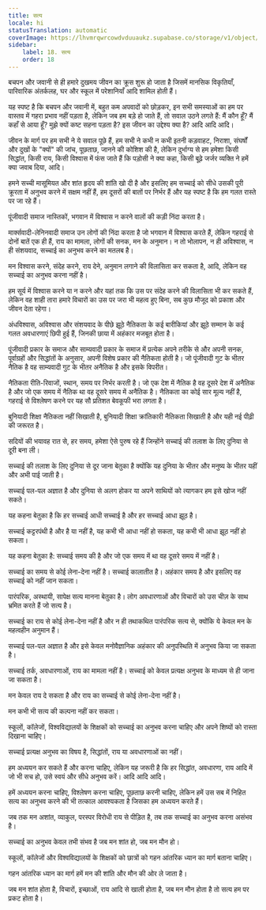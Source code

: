 ```yaml
---
title: सत्य
locale: hi
statusTranslation: automatic
coverImage: https://lhvmrqwrcowdvduuaukz.supabase.co/storage/v1/object/public/strapi-uploads/small_cover-educacion-fundamental.webp-2d51a7828a2b1309555be27f7e2a61a0.webp
sidebar:
    label: 18. सत्य
    order: 18
---
```

बचपन और जवानी से ही हमारे दुखमय जीवन का क्रूस शुरू हो जाता है जिसमें मानसिक विकृतियाँ, पारिवारिक अंतर्कलह, घर और स्कूल में परेशानियाँ आदि शामिल होती हैं।

यह स्पष्ट है कि बचपन और जवानी में, बहुत कम अपवादों को छोड़कर, इन सभी समस्याओं का हम पर वास्तव में गहरा प्रभाव नहीं पड़ता है, लेकिन जब हम बड़े हो जाते हैं, तो सवाल उठने लगते हैं: मैं कौन हूँ? मैं कहाँ से आया हूँ? मुझे क्यों कष्ट सहना पड़ता है? इस जीवन का उद्देश्य क्या है? आदि आदि आदि।

जीवन के मार्ग पर हम सभी ने ये सवाल पूछे हैं, हम सभी ने कभी न कभी इतनी कड़वाहट, निराशा, संघर्षों और दुखों के "क्यों" की जांच, पूछताछ, जानने की कोशिश की है, लेकिन दुर्भाग्य से हम हमेशा किसी सिद्धांत, किसी राय, किसी विश्वास में फंस जाते हैं कि पड़ोसी ने क्या कहा, किसी बूढ़े जर्जर व्यक्ति ने हमें क्या जवाब दिया, आदि।

हमने सच्ची मासूमियत और शांत हृदय की शांति खो दी है और इसलिए हम सच्चाई को सीधे उसकी पूरी क्रूरता में अनुभव करने में सक्षम नहीं हैं, हम दूसरों की बातों पर निर्भर हैं और यह स्पष्ट है कि हम गलत रास्ते पर जा रहे हैं।

पूंजीवादी समाज नास्तिकों, भगवान में विश्वास न करने वालों की कड़ी निंदा करता है।

मार्क्सवादी-लेनिनवादी समाज उन लोगों की निंदा करता है जो भगवान में विश्वास करते हैं, लेकिन गहराई से दोनों बातें एक ही हैं, राय का मामला, लोगों की सनक, मन के अनुमान। न तो भोलापन, न ही अविश्वास, न ही संशयवाद, सच्चाई का अनुभव करने का मतलब है।

मन विश्वास करने, संदेह करने, राय देने, अनुमान लगाने की विलासिता कर सकता है, आदि, लेकिन वह सच्चाई का अनुभव करना नहीं है।

हम सूर्य में विश्वास करने या न करने और यहां तक कि उस पर संदेह करने की विलासिता भी कर सकते हैं, लेकिन वह शाही तारा हमारे विचारों का उस पर जरा भी महत्व हुए बिना, सब कुछ मौजूद को प्रकाश और जीवन देता रहेगा।

अंधविश्वास, अविश्वास और संशयवाद के पीछे झूठे नैतिकता के कई बारीकियां और झूठे सम्मान के कई गलत अवधारणाएं छिपी हुई हैं, जिनकी छाया में अहंकार मजबूत होता है।

पूंजीवादी प्रकार के समाज और साम्यवादी प्रकार के समाज में प्रत्येक अपने तरीके से और अपनी सनक, पूर्वाग्रहों और सिद्धांतों के अनुसार, अपनी विशेष प्रकार की नैतिकता होती है। जो पूंजीवादी गुट के भीतर नैतिक है वह साम्यवादी गुट के भीतर अनैतिक है और इसके विपरीत।

नैतिकता रीति-रिवाजों, स्थान, समय पर निर्भर करती है। जो एक देश में नैतिक है वह दूसरे देश में अनैतिक है और जो एक समय में नैतिक था वह दूसरे समय में अनैतिक है। नैतिकता का कोई सार मूल्य नहीं है, गहराई से विश्लेषण करने पर यह सौ प्रतिशत बेवकूफी भरा लगता है।

बुनियादी शिक्षा नैतिकता नहीं सिखाती है, बुनियादी शिक्षा क्रांतिकारी नैतिकता सिखाती है और यही नई पीढ़ी की जरूरत है।

सदियों की भयावह रात से, हर समय, हमेशा ऐसे पुरुष रहे हैं जिन्होंने सच्चाई की तलाश के लिए दुनिया से दूरी बना ली।

सच्चाई की तलाश के लिए दुनिया से दूर जाना बेतुका है क्योंकि यह दुनिया के भीतर और मनुष्य के भीतर यहीं और अभी पाई जाती है।

सच्चाई पल-पल अज्ञात है और दुनिया से अलग होकर या अपने साथियों को त्यागकर हम इसे खोज नहीं सकते।

यह कहना बेतुका है कि हर सच्चाई आधी सच्चाई है और हर सच्चाई आधा झूठ है।

सच्चाई कट्टरपंथी है और है या नहीं है, यह कभी भी आधा नहीं हो सकता, यह कभी भी आधा झूठ नहीं हो सकता।

यह कहना बेतुका है: सच्चाई समय की है और जो एक समय में था वह दूसरे समय में नहीं है।

सच्चाई का समय से कोई लेना-देना नहीं है। सच्चाई कालातीत है। अहंकार समय है और इसलिए वह सच्चाई को नहीं जान सकता।

पारंपरिक, अस्थायी, सापेक्ष सत्य मानना बेतुका है। लोग अवधारणाओं और विचारों को उस चीज़ के साथ भ्रमित करते हैं जो सत्य है।

सच्चाई का राय से कोई लेना-देना नहीं है और न ही तथाकथित पारंपरिक सत्य से, क्योंकि ये केवल मन के महत्वहीन अनुमान हैं।

सच्चाई पल-पल अज्ञात है और इसे केवल मनोवैज्ञानिक अहंकार की अनुपस्थिति में अनुभव किया जा सकता है।

सच्चाई तर्क, अवधारणाओं, राय का मामला नहीं है। सच्चाई को केवल प्रत्यक्ष अनुभव के माध्यम से ही जाना जा सकता है।

मन केवल राय दे सकता है और राय का सच्चाई से कोई लेना-देना नहीं है।

मन कभी भी सत्य की कल्पना नहीं कर सकता।

स्कूलों, कॉलेजों, विश्वविद्यालयों के शिक्षकों को सच्चाई का अनुभव करना चाहिए और अपने शिष्यों को रास्ता दिखाना चाहिए।

सच्चाई प्रत्यक्ष अनुभव का विषय है, सिद्धांतों, राय या अवधारणाओं का नहीं।

हम अध्ययन कर सकते हैं और करना चाहिए, लेकिन यह जरूरी है कि हर सिद्धांत, अवधारणा, राय आदि में जो भी सच हो, उसे स्वयं और सीधे अनुभव करें। आदि आदि आदि।

हमें अध्ययन करना चाहिए, विश्लेषण करना चाहिए, पूछताछ करनी चाहिए, लेकिन हमें उस सब में निहित सत्य का अनुभव करने की भी तत्काल आवश्यकता है जिसका हम अध्ययन करते हैं।

जब तक मन अशांत, व्याकुल, परस्पर विरोधी राय से पीड़ित है, तब तक सच्चाई का अनुभव करना असंभव है।

सच्चाई का अनुभव केवल तभी संभव है जब मन शांत हो, जब मन मौन हो।

स्कूलों, कॉलेजों और विश्वविद्यालयों के शिक्षकों को छात्रों को गहन आंतरिक ध्यान का मार्ग बताना चाहिए।

गहन आंतरिक ध्यान का मार्ग हमें मन की शांति और मौन की ओर ले जाता है।

जब मन शांत होता है, विचारों, इच्छाओं, राय आदि से खाली होता है, जब मन मौन होता है तो सत्य हम पर प्रकट होता है।

